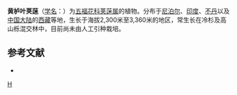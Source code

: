{{Speciesbox
| taxon = Viburnum cotinifolium
| binomial_authority = D. Don
}}

'''黄栌叶荚蒾'''（[[学名|学名]]：{{lang|la|''Viburnum cotinifolium''}}）为[[五福花科|五福花科]][[荚蒾属|荚蒾属]]的植物。分布于[[尼泊尔|尼泊尔]]、[[印度|印度]]、[[不丹|不丹]]以及[[中国大陆|中国大陆]]的[[西藏|西藏]]等地，生长于海拔2,300米至3,360米的地区，常生长在冷杉及高山栎混交林中，目前尚未由人工引种栽培。

== 参考文献 ==
<div class="references-small">
* {{cite web| url =http://www.bioinfo.cn/db05/KmzwSpecies.php?action=view&id=23642| title =黄栌叶荚蒾| work =《中国高等植物数据库全库》| publisher =中国科学院微生物研究所| author =昆明植物研究所| accessdate =2009-02-25| deadurl =yes| archiveurl =https://web.archive.org/web/20160305050406/http://www.bioinfo.cn/db05/KmzwSpecies.php?action=view&id=23642| archivedate =2016-03-05}}
</div>

{{taxonbar}}

[[Category:荚蒾属|H]]